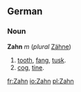 ==German==
===Noun===
'''Zahn''' ''m'' (''plural'' [[Zähne]])
# [[tooth]], [[fang]], [[tusk]].
# [[cog]], [[tine]].

[[fr:Zahn]]
[[io:Zahn]]
[[pl:Zahn]]